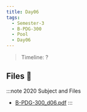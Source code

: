 ```yaml
---
title: Day06
tags:
  - Semester-3
  - B-PDG-300
  - Pool
  - Day06
---
```

> Timeline: ?


## Files 📂

:::note 2020 Subject and Files
- [B-PDG-300_d06.pdf](https://github.com/Studio-17/Epitech-Subjects/raw/main/Semester-3/B-PDG-300/Pool/Day06/B-PDG-300_d06.pdf)
:::

